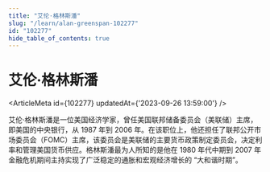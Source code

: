 ```yaml
---
title: "艾伦·格林斯潘"
slug: "/learn/alan-greenspan-102277"
id: "102277"
hide_table_of_contents: true
---
```



# 艾伦·格林斯潘

<ArticleMeta id={102277} updatedAt={'2023-09-26 13:59:00'} />
<div className='border-solid border-b border-t-0 my-4 border-[var(--ifm-color-gray-300)]' />

艾伦·格林斯潘是一位美国经济学家，曾任美国联邦储备委员会（美联储）主席，即美国的中央银行，从 1987 年到 2006 年。在该职位上，他还担任了联邦公开市场委员会（FOMC）主席，该委员会是美联储的主要货币政策制定委员会，决定利率和管理美国货币供应。格林斯潘最为人所知的是他在 1980 年代中期到 2007 年金融危机期间主持实现了广泛稳定的通胀和宏观经济增长的 “大和谐时期”。
